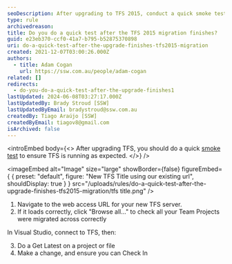 ```yaml
---
seoDescription: After upgrading to TFS 2015, conduct a quick smoke test to ensure seamless functionality.
type: rule
archivedreason:
title: Do you do a quick test after the TFS 2015 migration finishes?
guid: e23eb370-ccf0-41a7-b795-b52875370898
uri: do-a-quick-test-after-the-upgrade-finishes-tfs2015-migration
created: 2021-12-07T03:00:26.000Z
authors:
  - title: Adam Cogan
    url: https://ssw.com.au/people/adam-cogan
related: []
redirects:
  - do-you-do-a-quick-test-after-the-upgrade-finishes1
lastUpdated: 2024-06-08T03:27:17.000Z
lastUpdatedBy: Brady Stroud [SSW]
lastUpdatedByEmail: bradystroud@ssw.com.au
createdBy: Tiago Araújo [SSW]
createdByEmail: tiagov8@gmail.com
isArchived: false
---
```


<introEmbed
  body={<>
After upgrading TFS, you should do a quick [smoke test](http://en.wikipedia.org/wiki/Smoke_testing) to ensure TFS is running as expected.
  </>}
/>

<imageEmbed
  alt="Image"
  size="large"
  showBorder={false}
  figureEmbed={ {
    preset: "default",
    figure: "New TFS Title using our existing url",
    shouldDisplay: true
  } }
  src="/uploads/rules/do-a-quick-test-after-the-upgrade-finishes-tfs2015-migration/tfs title.png"
/>


1. Navigate to the web access URL for your new TFS server.
2. If it loads correctly, click "Browse all..." to check all your Team Projects were migrated across correctly

In Visual Studio, connect to TFS, then:

3. Do a Get Latest on a project or file
4. Make a change, and ensure you can Check In
